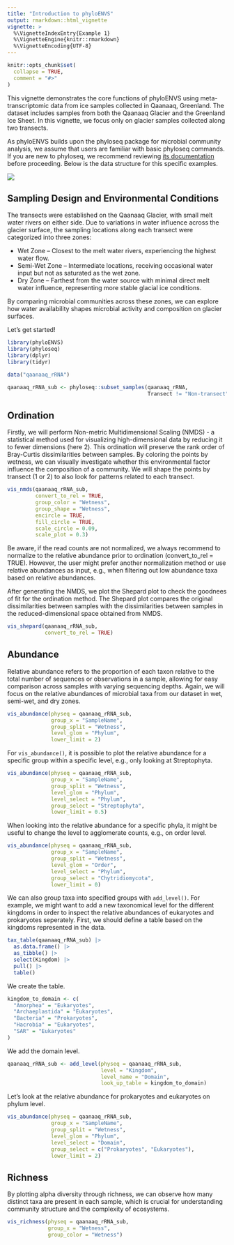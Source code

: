 ```yaml
---
title: "Introduction to phyloENVS"
output: rmarkdown::html_vignette
vignette: >
  %\VignetteIndexEntry{Example 1}
  %\VignetteEngine{knitr::rmarkdown}
  %\VignetteEncoding{UTF-8}
---
```


```r
knitr::opts_chunk$set(
  collapse = TRUE,
  comment = "#>"
)
```

This vignette demonstrates the core functions of phyloENVS using meta-transcriptomic data from ice samples collected in Qaanaaq, Greenland. The dataset includes samples from both the Qaanaaq Glacier and the Greenland Ice Sheet. In this vignette, we focus only on glacier samples collected along two transects.

As phyloENVS builds upon the phyloseq package for microbial community analysis, we assume that users are familiar with basic phyloseq commands. If you are new to phyloseq, we recommend reviewing [its documentation](https://joey711.github.io/phyloseq/) before proceeding. Below is the data structure for this specific examples.

![](images/qaanaaq_data_structure.png)

## Sampling Design and Environmental Conditions

The transects were established on the Qaanaaq Glacier, with small melt water rivers on either side. Due to variations in water influence across the glacier surface, the sampling locations along each transect were categorized into three zones:

-   Wet Zone – Closest to the melt water rivers, experiencing the highest water flow.
-   Semi-Wet Zone – Intermediate locations, receiving occasional water input but not as saturated as the wet zone.
-   Dry Zone – Farthest from the water source with minimal direct melt water influence, representing more stable glacial ice conditions.

By comparing microbial communities across these zones, we can explore how water availability shapes microbial activity and composition on glacier surfaces.

Let's get started!

```r
library(phyloENVS)
library(phyloseq)
library(dplyr)
library(tidyr)

data("qaanaaq_rRNA")

qaanaaq_rRNA_sub <- phyloseq::subset_samples(qaanaaq_rRNA,
                                             Transect != "Non-transect") 
```

## Ordination

Firstly, we will perform Non-metric Multidimensional Scaling (NMDS) - a statistical method used for visualizing high-dimensional data by reducing it to fewer dimensions (here 2). This ordination will preserve the rank order of Bray-Curtis dissimilarities between samples. By coloring the points by wetness, we can visually investigate whether this environmental factor influence the composition of a community. We will shape the points by transect (1 or 2) to also look for patterns related to each transect.

```r
vis_nmds(qaanaaq_rRNA_sub,
         convert_to_rel = TRUE,
         group_color = "Wetness",
         group_shape = "Wetness",
         encircle = TRUE,
         fill_circle = TRUE,
         scale_circle = 0.09,
         scale_plot = 0.3)
```

Be aware, if the read counts are not normalized, we always recommend to normalize to the relative abundance prior to ordination (convert_to_rel = TRUE). However, the user might prefer another normalization method or use relative abundances as input, e.g., when filtering out low abundance taxa based on relative abundances.

After generating the NMDS, we plot the Shepard plot to check the goodnees of fit for the ordination method. The Shepard plot compares the original dissimilarities between samples with the dissimilarities between samples in the reduced-dimensional space obtained from NMDS.

```r
vis_shepard(qaanaaq_rRNA_sub, 
            convert_to_rel = TRUE)
```

## Abundance

Relative abundance refers to the proportion of each taxon relative to the total number of sequences or observations in a sample, allowing for easy comparison across samples with varying sequencing depths. Again, we will focus on the relative abundances of microbial taxa from our dataset in wet, semi-wet, and dry zones.

```r
vis_abundance(physeq = qaanaaq_rRNA_sub,
              group_x = "SampleName",
              group_split = "Wetness",
              level_glom = "Phylum",
              lower_limit = 2)
```

For `vis_abundance()`, it is possible to plot the relative abundance for a specific group within a specific level, e.g., only looking at Streptophyta.

```r
vis_abundance(physeq = qaanaaq_rRNA_sub,
              group_x = "SampleName",
              group_split = "Wetness",
              level_glom = "Phylum",
              level_select = "Phylum",
              group_select = "Streptophyta",
              lower_limit = 0.5)
```

When looking into the relative abundance for a specific phyla, it might be useful to change the level to agglomerate counts, e.g., on order level.

```r
vis_abundance(physeq = qaanaaq_rRNA_sub,
              group_x = "SampleName",
              group_split = "Wetness",
              level_glom = "Order",
              level_select = "Phylum",
              group_select = "Chytridiomycota",
              lower_limit = 0)
```

We can also group taxa into specified groups with `add_level()`. For example, we might want to add a new taxonomical level for the different kingdoms in order to inspect the relative abundances of eukaryotes and prokaryotes seperately. First, we should define a table based on the kingdoms represented in the data.

```r
tax_table(qaanaaq_rRNA_sub) |>
  as.data.frame() |>
  as_tibble() |>
  select(Kingdom) |>
  pull() |>
  table()
```

We create the table.

```r
kingdom_to_domain <- c(
  "Amorphea" = "Eukaryotes",
  "Archaeplastida" = "Eukaryotes",
  "Bacteria" = "Prokaryotes",
  "Hacrobia" = "Eukaryotes",
  "SAR" = "Eukaryotes"
)
```

We add the domain level.

```r
qaanaaq_rRNA_sub <- add_level(physeq = qaanaaq_rRNA_sub, 
                              level = "Kingdom", 
                              level_name = "Domain", 
                              look_up_table = kingdom_to_domain)
```

Let's look at the relative abundance for prokaryotes and eukaryotes on phylum level.

```r
vis_abundance(physeq = qaanaaq_rRNA_sub,
              group_x = "SampleName",
              group_split = "Wetness",
              level_glom = "Phylum",
              level_select = "Domain",
              group_select = c("Prokaryotes", "Eukaryotes"),
              lower_limit = 2)
```

## Richness

By plotting alpha diversity through richness, we can observe how many distinct taxa are present in each sample, which is crucial for understanding community structure and the complexity of ecosystems.

```r
vis_richness(physeq = qaanaaq_rRNA_sub, 
             group_x = "Wetness", 
             group_color = "Wetness")
```
